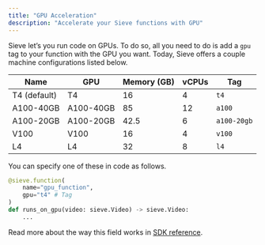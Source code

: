 ```yaml
---
title: "GPU Acceleration"
description: "Accelerate your Sieve functions with GPU"
---
```


Sieve let’s you run code on GPUs. To do so, all you need to do is add a `gpu` tag to your function with the GPU you want. Today, Sieve offers a couple machine configurations listed below.

| Name | GPU | Memory (GB) | vCPUs | Tag |
| --- | --- | --- | --- | --- |
| T4 (default) | T4 | 16 | 4 | `t4` |
| A100-40GB | A100-40GB | 85 | 12 | `a100` |
| A100-20GB | A100-20GB | 42.5 | 6 | `a100-20gb` |
| V100 | V100 | 16 | 4 | `v100` |
| L4 | L4 | 32 | 8 | `l4` |

You can specify one of these in code as follows.

```python
@sieve.function(
	name="gpu_function",
	gpu="t4" # Tag
)
def runs_on_gpu(video: sieve.Video) -> sieve.Video:
	...
```

Read more about the way this field works in [SDK reference](/reference-v2/sdk/functions_models#specifying-additional-data-for-functions-and-models).